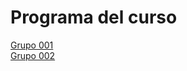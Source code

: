 # Programa del curso {.unnumbered}

[Grupo 001](gf0604-procesamientodatosgeograficos-g001-2024-i.pdf)  
[Grupo 002](gf0604-procesamientodatosgeograficos-g002-2024-i.pdf)  